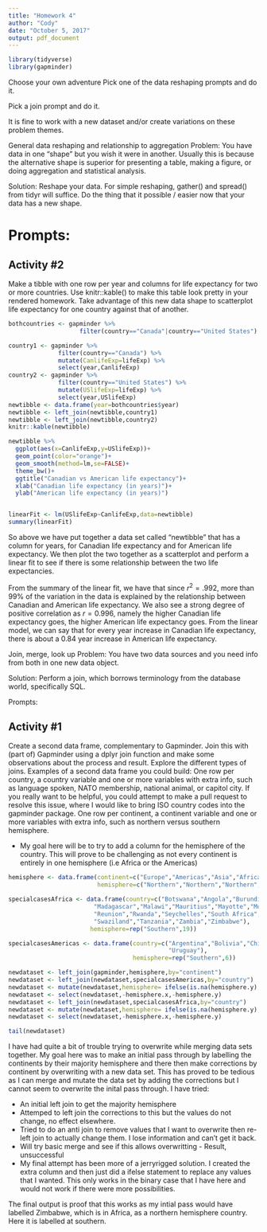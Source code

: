 ```yaml
---
title: "Homework 4"
author: "Cody"
date: "October 5, 2017"
output: pdf_document
---
```


```r
library(tidyverse)
library(gapminder)
```


Choose your own adventure
Pick one of the data reshaping prompts and do it.

Pick a join prompt and do it.

It is fine to work with a new dataset and/or create variations on these problem themes.

General data reshaping and relationship to aggregation
Problem: You have data in one “shape” but you wish it were in another. Usually this is because the alternative shape is superior for presenting a table, making a figure, or doing aggregation and statistical analysis.

Solution: Reshape your data. For simple reshaping, gather() and spread() from tidyr will suffice. Do the thing that it possible / easier now that your data has a new shape.

# Prompts:


## Activity #2

Make a tibble with one row per year and columns for life expectancy for two or more countries.
Use knitr::kable() to make this table look pretty in your rendered homework.
Take advantage of this new data shape to scatterplot life expectancy for one country against that of another.

```r
bothcountries <- gapminder %>% 
                    filter(country=="Canada"|country=="United States")

country1 <- gapminder %>% 
              filter(country=="Canada") %>% 
              mutate(CanlifeExp=lifeExp) %>% 
              select(year,CanlifeExp)
country2 <- gapminder %>% 
              filter(country=="United States") %>% 
              mutate(USlifeExp=lifeExp) %>% 
              select(year,USlifeExp)
newtibble <- data.frame(year=bothcountries$year)
newtibble <- left_join(newtibble,country1) 
newtibble <- left_join(newtibble,country2)
knitr::kable(newtibble)

newtibble %>% 
  ggplot(aes(x=CanlifeExp,y=USlifeExp))+
  geom_point(color="orange")+
  geom_smooth(method=lm,se=FALSE)+
  theme_bw()+
  ggtitle("Canadian vs American life expectancy")+
  xlab("Canadian life expectancy (in years)")+
  ylab("American life expectancy (in years)")


linearFit <- lm(USlifeExp~CanlifeExp,data=newtibble)
summary(linearFit)
```
So above we have put together a data set called "newtibble" that has a column for years, for Canadian life expectancy and for American life expectancy. We then plot the two together as a scatterplot and perform a linear fit to see if there is some relationship between the two life expectancies. 

From the summary of the linear fit, we have that since $r^2=.992$, more than 99% of the variation in the data is explained by the relationship between Canadian and American life expectancy. We also see a strong degree of positive correlation as $r=0.996$, namely the higher Canadian life expectancy goes, the higher American life expectancy goes. From the linear model, we can say that for every year increase in Canadian life expectancy, there is about a $0.84$ year increase in American life expectancy.



Join, merge, look up
Problem: You have two data sources and you need info from both in one new data object.

Solution: Perform a join, which borrows terminology from the database world, specifically SQL.

Prompts:

## Activity #1

Create a second data frame, complementary to Gapminder. Join this with (part of) Gapminder using a  dplyr join function and make some observations about the process and result. Explore the different types of joins. Examples of a second data frame you could build:
One row per country, a country variable and one or more variables with extra info, such as language spoken, NATO membership, national animal, or capitol city. If you really want to be helpful, you could attempt to make a pull request to resolve this issue, where I would like to bring ISO country codes into the gapminder package.
One row per continent, a continent variable and one or more variables with extra info, such as northern versus southern hemisphere.

* My goal here will be to try to add a column for the hemisphere of the country. This will prove to be challenging as not every continent is entirely in one hemisphere (i.e Africa or the Americas)

```r
hemisphere <- data.frame(continent=c("Europe","Americas","Asia","Africa","Oceania"),
                         hemisphere=c("Northern","Northern","Northern","Northern","Southern"))

specialcasesAfrica <- data.frame(country=c("Botswana","Angola","Burundi","Comoros","Lesotho",
                        "Madagascar","Malawi","Mauritius","Mayotte","Mozambique","Namibia",
                        "Reunion","Rwanda","Seychelles","South Africa",
                        "Swaziland","Tanzania","Zambia","Zimbabwe"),
                       hemisphere=rep("Southern",19))

specialcasesAmericas <- data.frame(country=c("Argentina","Bolivia","Chile","Paraguay","Peru",
                                             "Uruguay"),
                                   hemisphere=rep("Southern",6))

newdataset <- left_join(gapminder,hemisphere,by="continent")
newdataset <- left_join(newdataset,specialcasesAmericas,by="country")
newdataset <- mutate(newdataset,hemisphere= ifelse(is.na(hemisphere.y),"Northern","Southern"))
newdataset <- select(newdataset,-hemisphere.x,-hemisphere.y)
newdataset <- left_join(newdataset,specialcasesAfrica,by="country")
newdataset <- mutate(newdataset,hemisphere= ifelse(is.na(hemisphere.y),"Northern","Southern"))
newdataset <- select(newdataset,-hemisphere.x,-hemisphere.y)

tail(newdataset)


```
I have had quite a bit of trouble trying to overwrite while merging data sets together. My goal here was to make an initial pass through by labelling the continents by their majority hemisphere and there then make corrections by continent by overwriting with a new data set. This has proved to be tedious as I can merge and mutate the data set by adding the corrections but I cannot seem to overwrite the inital pass through. I have tried:

* An initial left join to get the majority hemisphere
* Attemped to left join the corrections to this but the values do not change, no effect elsewhere.
* Tried to do an anti join to remove values that I want to overwrite then re- left join to actually change them. I lose information and can't get it back.
* Will try basic merge and see if this allows overwritting - Result, unsuccessful
* My final attempt has been more of a jerryrigged solution. I created the extra column and then just did a ifelse statement to replace any values that I wanted. This only works in the binary case that I have here and would not work if there were more possibilities.

The final output is proof that this works as my intial pass would have labelled Zimbabwe, which is in Africa, as a northern hemisphere country. Here it is labelled at southern.
